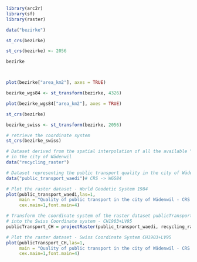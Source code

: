 
```r
library(arc2r)
library(sf)
library(raster)


```

```r
data("bezirke")


```

```r
st_crs(bezirke)


```

```r
st_crs(bezirke) <- 2056


```

```r
bezirke




```

```r
plot(bezirke["area_km2"], axes = TRUE)


```

```r
bezirke_wgs84 <- st_transform(bezirke, 4326)

plot(bezirke_wgs84["area_km2"], axes = TRUE)


```

```r
st_crs(bezirke)


```

```r
bezirke_swiss <- st_transform(bezirke, 2056)

# retrieve the coordinate system
st_crs(bezirke_swiss)


```

```r
# Dataset derived from the spatial interpolation of all the available "recycling points"
# in the city of Wädenwil
data("recycling_raster")

# Dataset representing the public transport quality in the city of Wädenswil
data("public_transport_waedi")# CRS -> WGS84 


```

```r
# Plot the raster dataset - World Geodetic System 1984 
plot(public_transport_waedi,las=1,
     main = "Quality of public transport in the city of Wädenwil - CRS: WGS84",
     cex.main=1,font.main=4)


```

```r
# Transform the coordinate system of the raster dataset publicTransport_CH
# into the Swiss Coordinate system - CH1903+LV95
publicTransport_CH = projectRaster(public_transport_waedi, recycling_raster)


```

```r
# Plot the raster dataset - Swiss Coordinate System CH1903+LV95 
plot(publicTransport_CH,las=1,
     main = "Quality of public transport in the city of Wädenwil - CRS: CH1903+LV95",
     cex.main=1,font.main=4)
```

